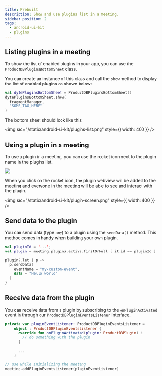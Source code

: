 ```yaml
---
title: Prebuilt
description: Show and use plugins list in a meeting.
sidebar_position: 2
tags:
  - android-ui-kit
  - plugins
---
```


## Listing plugins in a meeting

To show the list of enabled plugins in your app, you can use the `ProductDBPluginsBottomSheet` class.

You can create an instance of this class and call the `show` method to display the list of enabled plugins as shown below:

```kotlin
val dytePluginsBottomSheet = ProductDBPluginsBottomSheet()
dytePluginsBottomSheet.show(
  fragmentManager,
  "SOME_TAG_HERE"
)
```

The bottom sheet should look like this:

<img src="/static/android-ui-kit/plugins-list.png" style={{ width: 400 }} />

## Using a plugin in a meeting

To use a plugin in a meeting, you can use the rocket icon next to the plugin name in the plugins list.

<img src="/static/android-ui-kit/use-plugin.png" />
<br />

When you click on the rocket icon, the plugin webview will be added to the meeting and
everyone in the meeting will be able to see and interact with the plugin.

<img src="/static/android-ui-kit/plugin-screen.png" style={{ width: 400 }} />

## Send data to the plugin

You can send data (type `any`) to a plugin using the `sendData()` method. This method comes in handy when building your own plugin.

```kotlin
val pluginId = '...';
val plugin = meeting.plugins.active.firstOrNull { it.id == pluginId }

plugin?.let { p ->
  p.sendData(
    eventName = "my-custom-event",
    data = "Hello world"
  )
}
```

## Receive data from the plugin

You can receive data from a plugin by subscribing to the `onPluginActivated` event in through our `ProductDBPluginEventsListener` interface.

```kotlin
private var pluginEventListener: ProductDBPluginEventsListener =
    object : ProductDBPluginEventsListener {
      override fun onPluginActivated(plugin: ProductDBPlugin) {
        // do something with the plugin
      }

      ...
    }

// use while initializing the meeting
meeting.addPluginEventsListener(pluginEventListener)
```
